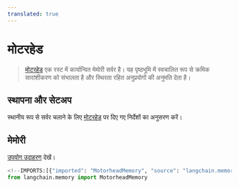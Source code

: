 ```yaml
---
translated: true
---
```


# मोटरहेड

>[मोटरहेड](https://github.com/getmetal/motorhead) एक रस्ट में कार्यान्वित मेमोरी सर्वर है। यह पृष्ठभूमि में स्वचालित रूप से क्रमिक सारांशीकरण को संभालता है और स्थिरता रहित अनुप्रयोगों की अनुमति देता है।

## स्थापना और सेटअप

स्थानीय रूप से सर्वर चलाने के लिए [मोटरहेड](https://github.com/getmetal/motorhead) पर दिए गए निर्देशों का अनुसरण करें।

## मेमोरी

[उपयोग उदाहरण](/docs/integrations/memory/motorhead_memory) देखें।

```python
<!--IMPORTS:[{"imported": "MotorheadMemory", "source": "langchain.memory", "docs": "https://api.python.langchain.com/en/latest/memory/langchain_community.memory.motorhead_memory.MotorheadMemory.html", "title": "Mot\u00f6rhead"}]-->
from langchain.memory import MotorheadMemory
```
